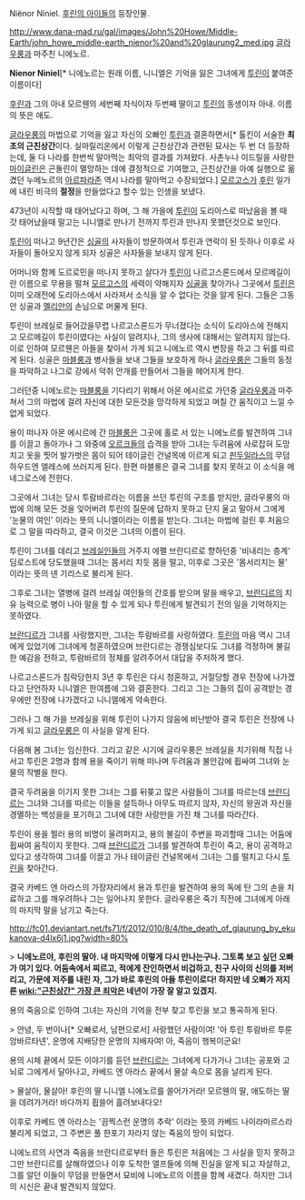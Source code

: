 Niënor Níniel. [[후린의 아이들]]의 등장인물.

http://www.dana-mad.ru/gal/images/John%20Howe/Middle-Earth/john_howe_middle-earth_nienor%20and%20glaurung2_med.jpg
[[글라우룽]]과 마주친 니에노르.

'''Nienor Niniel'''[* 니에노르는 원래 이름, 니니엘은 기억을 잃은 그녀에게 [[투린]]이 붙여준 이름이다]

[[후린]]과 그의 아내 모르웬의 세번째 자식이자 두번째 딸이고 [[투린]]의 동생이자 아내. 이름의 뜻은 애도.

[[글라우룽]]의 마법으로 기억을 잃고 자신의 오빠인 [[투린]]과 결혼하면서[* 톨킨이 서술한 '''최초의 근친상간'''이다. 실마릴리온에서 이렇게 근친상간과 관련된 묘사는 두 번 더 등장하는데, 둘 다 나라를 한번씩 말아먹는 최악의 결과를 가져왔다. 사촌누나 이드릴을 사랑한 [[마이글린]]은 곤돌린이 멸망하는 데에 결정적으로 기여했고, 근친상간을 아예 실행으로 옮겼던 누메노르의 [[아르파라존]] 역시 나라를 말아먹고 수장되었다.] [[모르고스]]가 [[후린]] 일가에 내린 비극의 '''절정'''을 만들었다고 할수 있는 인생을 보냈다.


473년이 시작할 때 태어났다고 하며, 그 해 가을에 [[투린]]이 도리아스로 떠났음을 볼 때 갓 태어났을때 말고는 니니엘로 만나기 전까지 투린과 만나지 못했던것으로 보인다.

[[투린]]이 떠나고 9년간은 [[싱골]]의 사자들이 방문하여서 투린과 연락이 된 듯하나 이후로 사자들이 돌아오지 않게 되자 싱골은 사자들을 보내지 않게 된다.

어머니와 함께 도르로민을 떠나지 못하고 살다가 [[투린]]이 나르고스론드에서 모르메길이란 이름으로 무용을 떨쳐 [[모르고스]]의 세력이 약해지자 [[싱골]]을 찾아가나 그곳에서 [[투린]]은 이미 오래전에 도리아스에서 사라져서 소식을 알 수 없다는 것을 알게 된다. 그들은 그동안 싱골과 [[멜리안]]의 손님으로 머물게 된다.

투린이 브레실로 들어갔을무렵 나르고스론드가 무너졌다는 소식이 도리아스에 전해지고 모르메길이 투린이였다는 사실이 알려지나, 그의 생사에 대해서는 알려지지 않는다. 이로 인하여 모르웬은 아들을 찾아서 가게 되고 니에노르 역시 변장을 하고 그 뒤를 따르게 된다. 싱골은 [[마블룽]]과 병사들을 보내 그들을 보호하게 하나 [[글라우룽]]은 그들의 동정을 파악하고 나그로 강에서 악취 안개를 만들어서 그들을 헤어지게 한다.

그러던중 니에노르는 [[마블룽]]을 기다리기 위해서 아몬 에시르로 가던중 [[글라우룽]]과 마주쳐서 그의 마법에 걸려 자신에 대한 모든것을 망각하게 되었고 며칠 간 움직이고 느낄 수 없게 되었다. 

용이 떠나자 아몬 에시르에 간 [[마블룽]]은 그곳에 홀로 서 있는 니에노르를 발견하여 그녀를 이끌고 돌아가나 그 와중에 [[오르크]]들의 습격을 받아 그녀는 두려움에 사로잡혀 도망치고 옷을 찟어 발가벗은 몸이 되어 테이글린 건널목에 이르게 되고 [[핀두일라스]]의 무덤 하우드엔 엘레스에 쓰러지게 된다. 한편 마블룽은 결국 그녀를 찾지 못하고 이 소식을 메네그로스에 전한다.

그곳에서 그녀는 당시 투람바르라는 이름을 쓰던 투린의 구조를 받지만, 글라우룽의 마법에 의해 모든 것을 잊어버려 투린의 질문에 답하지 못하고 단지 울고 말아서 그에게 '눈물의 여인' 이라는 뜻의 니니엘이라는 이름을 받는다. 그녀는 마법에 걸린 후 처음으로 그 말을 따라하고, 결국 이것은 그녀의 이름이 된다.

투린이 그녀를 데리고 [[브레실]]인들의 거주지 에펠 브란디르로 향하던중 '비내리는 층계' 딤로스트에 당도했을때 그녀는 몸서리 치듯 몸을 떨고, 이후로 그곳은 '몸서리치는 물' 이라는 뜻의 넨 기리스로 불리게 된다.

그후로 그녀는 열병에 걸려 브레실 여인들의 간호를 받으며 말을 배우고, [[브란디르]]의 치유 능력으로 병이 나아 말을 할 수 있게 되나 투린에게 발견되기 전의 일을 기억하지는 못하였다.

[[브란디르]]가 그녀를 사랑했지만, 그녀는 투람바르를 사랑하였다. [[투린]]의 마음 역시 그녀에게 있었기에 그녀에게 청혼하였으며 브란디르는 경쟁심보다도 그녀를 걱정하며 불길한 예감을 전하고, 투람바르의 정체를 알려주어서 대답을 주저하게 했다.

나르고스론드가 침락당한지 3년 후 투린은 다시 청혼하고, 거절당할 경우 전장에 나가겠다고 단언하자 니니엘은 한여름에 그와 결혼한다. 그리고 그는 그들의 집이 공격받는 경우에만 전장에 나가겠다고 니니엘에게 약속한다.

그러나 그 해 가을 브레실을 위해 투린이 나가지 않음에 비난받아 결국 투린은 전장에 나가게 되고 [[글라우룽]]은 이 사실을 알게 된다.

다음해 봄 그녀는 임신한다. 그리고 같은 시기에 글라우룽은 브레실을 치기위해 직접 나서고 투린은 2명과 함께 용을 죽이기 위해 떠나며 두려움과 불안감에 휩싸여 그녀와 눈물의 작별을 한다.

결국 두려움을 이기지 못한 그녀는 그를 뒤쫒고 많은 사람들이 그녀를 따르는데 [[브란디르]]는 그녀와 그녀를 따르는 이들을 설득하나 아무도 따르지 않자, 자신의 왕권과 자신을 경멸하는 백성을을 포기하고 그녀에 대한 사랑만을 가진 채 그녀를 따라간다.

투린이 용을 찔러 용의 비명이 울려퍼지고, 용의 불길이 주변을 파괴할때 그녀는 어둠에 휩싸여 움직이지 못한다. 그때 [[브란디르]]가 그녀를 발견하여 투린이 죽고, 용이 공격하고 있다고 생각하여 그녀를 이끌고 가나 테이글린 건널목에서 그녀는 그를 떨치고 다시 [[투린]]을 찾아간다.

결국 카베드 엔 아라스의 가장자리에서 용과 투린을 발견하여 용의 독에 탄 그의 손을 치료하고 그를 깨우려하나 그는 일어나지 못한다. 글라우룽은 죽기 직전에 그녀에게 아래의 마지막 말을 남기고 죽는다.

http://fc01.deviantart.net/fs71/f/2012/010/8/4/the_death_of_glaurung_by_ekukanova-d4lx6j1.jpg?width=80%


> '''니에노르야, 후린의 딸아. 내 마지막에 이렇게 다시 만나는구나. 그토록 보고 싶던 오빠가 여기 있다. 어둠속에서 찌르고, 적에게 잔인하면서 비겁하고, 친구 사이의 신의를 저버리고, 가문에 저주를 내린 자, 그가 바로 후린의 아들 투린이로다! 하지만 네 오빠가 저지른 [[wiki:"근친상간" 가장 큰 죄악은]] 네년이 가장 잘 알고 있겠지.'''

용의 죽음으로 인하여 그녀는 자신의 기억을 전부 찾고 투린을 보고 통곡하게 된다.

> 안녕, 두 번이나[* 오빠로서, 남편으로서] 사랑했던 사람이여! '아 투린 투람바르 투룬 암바르타넨', 운명에 지배당한 운명의 지배자여! 아, 죽음이 행복이군요!

용의 시체 끝에서 모든 이야기를 듣던 [[브란디르]]는 그녀에게 다가가나 그녀는 공포와 고뇌로 그에게서 달아나고, 카베드 엔 아라스 끝에서 물살 속으로 몸을 날리게 된다.

> 물살아, 물살아! 후린의 딸 니니엘 니에노르를 쓸어가거라! 모르웬의 딸, 애도하는 딸을 데려가거라! 바다까지 휩쓸어 흘려보내다오!

이후로 카베드 엔 아라스는 '끔찍스런 운명의 추락' 이라는 뜻의 카베드 나이라마르스라 불리게 되었고, 그 주변은 풀 한포기 자라지 않는 죽음의 땅이 되었다.

니에노르의 사연과 죽음을 브란디르로부터 들은 투린은 처음에는 그 사실을 믿지 못하고 그만 브란디르를 살해하였으나 이후 도착한 엘프들에 의해 진실을 알게 되고 자살하고, 그를 알던 이들이 무덤을 만들면서 묘비에 니에노르의 이름을 함께 새겼다. 하지만 그녀의 시신은 끝내 발견되지 않았다.
